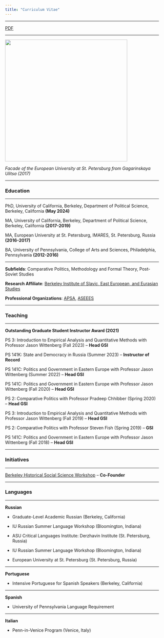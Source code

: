 ```yaml
---
title: "Curriculum Vitae"
---
```


---

[PDF](Kienitz_CV.pdf)

---

<img align="center" src="images/EUSP.jpg" width = "400">

*Facade of the European University at St. Petersburg from Gagarinskaya Ulitsa (2017)*

---

### Education

---

PhD, University of California, Berkeley, Department of Political Science, Berkeley, California __(May 2024)__

MA, University of California, Berkeley, Department of Political Science, Berkeley, California __(2017-2019)__

MA, European University at St. Petersburg, IMARES, St. Petersburg, Russia __(2016-2017)__

BA, University of Pennsylvania, College of Arts and Sciences, Philadelphia, Pennsylvania __(2012-2016)__

---

__Subfields__: Comparative Politics, Methodology and Formal Theory, Post-Soviet Studies

__Research Affiliate__: [Berkeley Institute of Slavic, East European, and Eurasian Studies](https://iseees.berkeley.edu)

__Professional Organizations__: [APSA](https://www.apsanet.org), [ASEEES](https://www.aseees.org)

---

### Teaching

---

__Outstanding Graduate Student Instructor Award (2021)__

PS 3: Introduction to Empirical Analysis and Quantitative Methods with Professor Jason Wittenberg (Fall 2023) -- __Head GSI__

PS 141K: State and Democracy in Russia (Summer 2023) -- __Instructor of Record__

PS 141C: Politics and Government in Eastern Europe with Professor Jason Wittenberg (Summer 2022) -- __Head GSI__

PS 141C: Politics and Government in Eastern Europe with Professor Jason Wittenberg (Fall 2020) -- __Head GSI__

PS 2: Comparative Politics with Professor Pradeep Chhibber (Spring 2020) -- __Head GSI__

PS 3: Introduction to Empirical Analysis and Quantitative Methods with Professor Jason Wittenberg (Fall 2019) -- __Head GSI__

PS 2: Comparative Politics with Professor Steven Fish (Spring 2019) -- __GSI__

PS 141C: Politics and Government in Eastern Europe with Professor Jason Wittenberg (Fall 2018) -- __Head GSI__

---

### Initiatives

---

[Berkeley Historical Social Science Workshop](https://github.com/jaeyk/hssw/blob/master/schedule.md) --  __Co-Founder__

---

### Languages

---

__Russian__

* Graduate-Level Academic Russian (Berkeley, California)

* IU Russian Summer Language Workshop (Bloomington, Indiana)

* ASU Critical Languages Institute: Derzhavin Institute (St. Petersburg, Russia)

* IU Russian Summer Language Workshop (Bloomington, Indiana)

* European University at St. Petersburg (St. Petersburg, Russia)

---

__Portuguese__

* Intensive Portuguese for Spanish Speakers (Berkeley, California)

---

__Spanish__

* University of Pennsylvania Language Requirement

---

__Italian__

* Penn-in-Venice Program (Venice, Italy)
